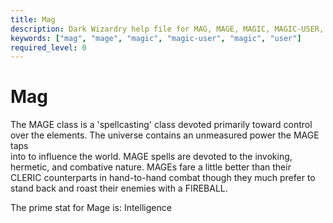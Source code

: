 ```yaml
---
title: Mag
description: Dark Wizardry help file for MAG, MAGE, MAGIC, MAGIC-USER, MAGIC, USER
keywords: ["mag", "mage", "magic", "magic-user", "magic", "user"]
required_level: 0
---
```


# Mag

The MAGE class is a 'spellcasting' class devoted primarily toward control  
over the elements.  The universe contains an unmeasured power the MAGE taps  
into to influence the world.  MAGE spells are devoted to the invoking,  
hermetic, and combative nature.  MAGEs fare a little better than their  
CLERIC counterparts in hand-to-hand combat though they much prefer to  
stand back and roast their enemies with a FIREBALL.  

The prime stat for Mage is: Intelligence